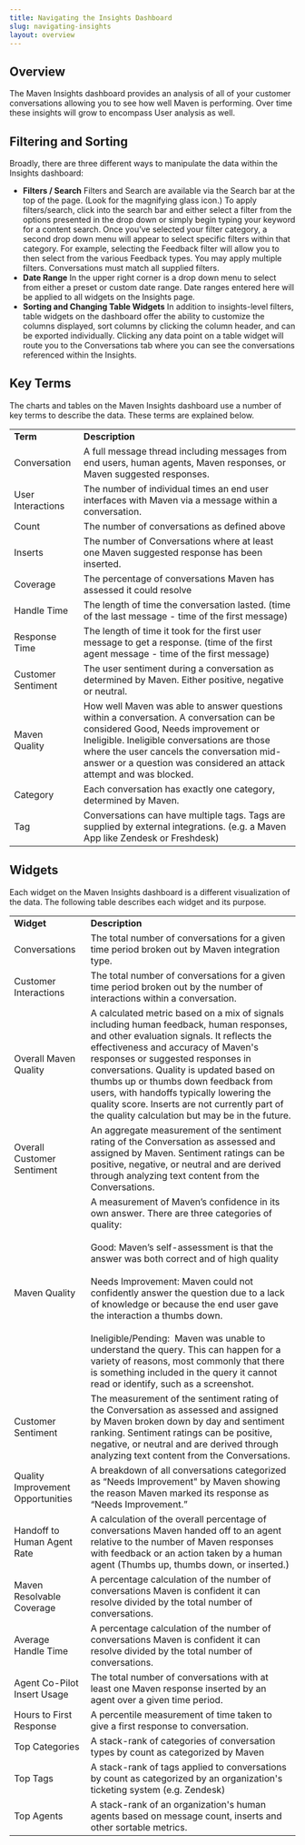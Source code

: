 ```yaml
---
title: Navigating the Insights Dashboard
slug: navigating-insights
layout: overview
---
```


## Overview
The Maven Insights dashboard provides an analysis of all of your customer conversations allowing you to see how well Maven is performing. 
Over time these insights will grow to encompass User analysis as well.

## Filtering and Sorting
Broadly, there are three different ways to manipulate the data within the Insights dashboard:

- **Filters / Search**
Filters and Search are available via the Search bar at the top of the page. (Look for the magnifying glass icon.) 
To apply filters/search, click into the search bar and either select a filter from the options presented in the drop 
down or simply begin typing your keyword for a content search. Once you’ve selected your filter category, a second drop 
down menu will appear to select specific filters within that category. For example, selecting the Feedback filter will 
allow you to then select from the various Feedback types. You may apply multiple filters. Conversations must match all supplied filters.
- **Date Range**
In the upper right corner is a drop down menu to select from either a preset or custom date range. Date ranges entered here will be applied to all widgets on the Insights page.
- **Sorting and Changing Table Widgets**
In addition to insights-level filters, table widgets on the dashboard offer the ability to customize the columns displayed, sort columns by clicking the column header, and can be exported individually. Clicking any data point on a table widget will route you to the Conversations tab where you can see the conversations referenced within the Insights.

## Key Terms

The charts and tables on the Maven Insights dashboard use a number of key terms to describe the data. These terms are explained below.

|                    |                                                                                                                                                                                                                                                                                                  |
|--------------------|--------------------------------------------------------------------------------------------------------------------------------------------------------------------------------------------------------------------------------------------------------------------------------------------------|
| **Term**           | **Description**                                                                                                                                                                                                                                                                                  |
| Conversation       | A full message thread including messages from end users, human agents, Maven responses, or Maven suggested responses.                                                                                                                                                                            |
| User Interactions  | The number of individual times an end user interfaces with Maven via a message within a conversation.                                                                                                                                                                                            |
| Count              | The number of conversations as defined above                                                                                                                                                                                                                                                     |
| Inserts            | The number of Conversations where at least one Maven suggested response has been inserted.                                                                                                                                                                                                       |
| Coverage           | The percentage of conversations Maven has assessed it could resolve                                                                                                                                                                                                                              |
| Handle Time        | The length of time the conversation lasted. (time of the last message - time of the first message)                                                                                                                                                                                               |
| Response Time      | The length of time it took for the first user message to get a response. (time of the first agent message - time of the first message)                                                                                                                                                           |
| Customer Sentiment | The user sentiment during a conversation as determined by Maven. Either positive, negative or neutral.                                                                                                                                                                                           |
| Maven Quality      | How well Maven was able to answer questions within a conversation. A conversation can be considered Good, Needs improvement or Ineligible. Ineligible conversations are those where the user cancels the conversation mid-answer or a question was considered an attack attempt and was blocked. |
| Category           | Each conversation has exactly one category, determined by Maven.                                                                                                                                                                                                                                 |
| Tag                | Conversations can have multiple tags. Tags are supplied by external integrations. (e.g. a Maven App like Zendesk or Freshdesk)                                                                                                                                                                   |

## Widgets

Each widget on the Maven Insights dashboard is a different visualization of the data. The following table describes each widget and its purpose.

|                                   |                                                                                                                                                                                                                                                                                                                                                                                                                                                                                                                                                                                                  |
|-----------------------------------|--------------------------------------------------------------------------------------------------------------------------------------------------------------------------------------------------------------------------------------------------------------------------------------------------------------------------------------------------------------------------------------------------------------------------------------------------------------------------------------------------------------------------------------------------------------------------------------------------|
| **Widget**                        | **Description**                                                                                                                                                                                                                                                                                                                                                                                                                                                                                                                                                                                  |
| Conversations                     | The total number of conversations for a given time period broken out by Maven integration type.                                                                                                                                                                                                                                                                                                                                                                                                                                                                                                  |
| Customer Interactions             | The total number of conversations for a given time period broken out by the number of interactions within a conversation.                                                                                                                                                                                                                                                                                                                                                                                                                                                                        |
| Overall Maven Quality             | A calculated metric based on a mix of signals including human feedback, human responses, and other evaluation signals. It reflects the effectiveness and accuracy of Maven's responses or suggested responses in conversations. Quality is updated based on thumbs up or thumbs down feedback from users, with handoffs typically lowering the quality score. Inserts are not currently part of the quality calculation but may be in the future.                                                                                                                                                |
| Overall Customer Sentiment        | An aggregate measurement of the sentiment rating of the Conversation as assessed and assigned by Maven. Sentiment ratings can be positive, negative, or neutral and are derived through analyzing text content from the Conversations.                                                                                                                                                                                                                                                                                                                                                           |
| Maven Quality                     | A measurement of Maven’s confidence in its own answer. There are three categories of quality:<br/><br/>Good: Maven’s self-assessment is that the answer was both correct and of high quality<br/><br/>Needs Improvement: Maven could not confidently answer the question due to a lack of knowledge or because the end user gave the interaction a thumbs down.<br/><br/>Ineligible/Pending:  Maven was unable to understand the query. This can happen for a variety of reasons, most commonly that there is something included in the query it cannot read or identify, such as a screenshot.  |
| Customer Sentiment                | The measurement of the sentiment rating of the Conversation as assessed and assigned by Maven broken down by day and sentiment ranking. Sentiment ratings can be positive, negative, or neutral and are derived through analyzing text content from the Conversations.                                                                                                                                                                                                                                                                                                                           |
| Quality Improvement Opportunities | A breakdown of all conversations categorized as “Needs Improvement" by Maven showing the reason Maven marked its response as “Needs Improvement.”                                                                                                                                                                                                                                                                                                                                                                                                                                                |
| Handoff to Human Agent Rate       | A calculation of the overall percentage of conversations Maven handed off to an agent relative to the number of Maven responses with feedback or an action taken by a human agent (Thumbs up, thumbs down, or inserted.)                                                                                                                                                                                                                                                                                                                                                                         |
| Maven Resolvable Coverage         | A percentage calculation of the number of conversations Maven is confident it can resolve divided by the total number of conversations.                                                                                                                                                                                                                                                                                                                                                                                                                                                          |
| Average Handle Time               | A percentage calculation of the number of conversations Maven is confident it can resolve divided by the total number of conversations.                                                                                                                                                                                                                                                                                                                                                                                                                                                          |
| Agent Co-Pilot Insert Usage       | The total number of conversations with at least one Maven response inserted by an agent over a given time period.                                                                                                                                                                                                                                                                                                                                                                                                                                                                                |
| Hours to First Response           | A percentile measurement of time taken to give a first response to conversation.                                                                                                                                                                                                                                                                                                                                                                                                                                                                                                                 |
| Top Categories                    | A stack-rank of categories of conversation types by count as categorized by Maven                                                                                                                                                                                                                                                                                                                                                                                                                                                                                                                |
| Top Tags                          | A stack-rank of tags applied to conversations by count as categorized by an organization's ticketing system (e.g. Zendesk)                                                                                                                                                                                                                                                                                                                                                                                                                                                                       |
| Top Agents                        | A stack-rank of an organization's human agents based on message count, inserts and other sortable metrics.                                                                                                                                                                                                                                                                                                                                                                                                                                                                                       |
